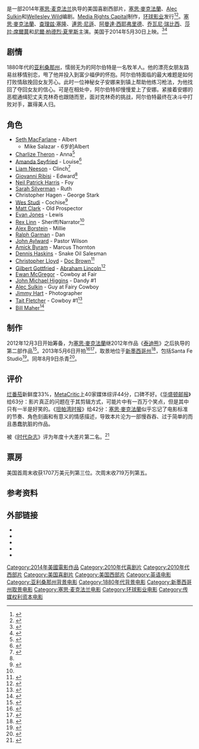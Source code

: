 {{noteTA
|T=zh-hans:西部的一百万种死法;zh-hk:奪命西;zh-tw:百萬種硬的方式;
|G1=Show
|G2=Movie
|1=zh-hans:西部的一百万种死法;zh-hk:奪命西;zh-tw:百萬種硬的方式;
|2=zh-tw:尼爾·派屈克·哈里斯; zh-hk:尼爾·柏德烈·夏里斯; zh-cn:尼尔·帕特里克·哈里斯;
|3=zh-cn:阿曼達·西耶弗里德; zh-tw:亞曼達·塞佛瑞;zh-hk:雅曼達·施菲;
}}
{{Infobox film
| name           = 奪命西
| original_name  = ''{{lang|en|A Million Ways to Die in the West}}''
| image          = A Million Ways to Die in the West poster.jpg
| border         = yes
| alt            = 
| caption        = 电影海报
| director       = [[塞思·麦克法兰|塞思·麦克法兰]]
| producer       = {{Plain list |
*塞思·麦克法兰
*[[Scott_Stuber|Scott Stuber]]
*Jason Clark
}}
| writer         = {{Plain list |
*Seth MacFarlane
*[[Alec_Sulkin|Alec Sulkin]]
*[[Wellesley_Wild|Wellesley Wild]]
}}
| starring       = {{Plain list |
*塞思·麦克法兰
*[[查理兹·塞隆|查理兹·塞隆]]
*[[阿曼達·西耶弗里德|阿曼達·西耶弗里德]]
*[[連恩·尼遜|連恩·尼遜]]
<!--- per poster --->
}}
| music          = [[Joel_McNeely|Joel McNeely]]
| cinematography = Michael Barrett
| editing        = Jeff Freeman
| studio         = {{Plain list |
*[[Media_Rights_Capital|Media Rights Capital]]
*[[Fuzzy_Door_Productions|Fuzzy Door Productions]]
*Bluegrass Films
}}
| distributor    = [[Universal_Studios|Universal Pictures]]
| released       = {{Film date|2014|05|30|美國|2014|06|05|香港和澳門|2014|06|06|臺灣}}
| runtime        = 116 分钟<!--Theatrical runtime: 115:59--><ref>{{cite web|title=''A MILLION WAYS TO DIE IN THE WEST'' (15)|url=http://bbfc.co.uk/releases/million-ways-die-west-film|work=[[Universal_Studios|Universal Studios]]|publisher=[[British_Board_of_Film_Classification|British Board of Film Classification]]|date=May 19, 2014|accessdate=May 20, 2014|archive-date=2014-05-27|archive-url=https://web.archive.org/web/20140527220323/http://bbfc.co.uk/releases/million-ways-die-west-film|dead-url=yes}}</ref>
| country        = {{美國電影產地}}
| language       = 英语
| budget         = $4000万美元
| gross          = $8720万美元
| tw_name        = 百萬種硬的方式
| cn_name        = 西部的一百万种死法
| hk_name        = 奪命西
}}
{{作品名稱|name=''A Million Ways to Die in the West''|hk=奪命西|tw=百萬種硬的方式|cn=西部的一百万种死法}}是一部2014年[[塞思·麦克法兰|塞思·麦克法兰]]执导的美国喜剧西部片，[[塞思·麥克法蘭|塞思·麥克法蘭]]、[[Alec_Sulkin|Alec Sulkin]]和[[Wellesley_Wild|Wellesley Wild]]编剧。[[Media_Rights_Capital|Media Rights Capital]]制作，[[环球影业|环球影业]]发行<ref>{{cite web|url=http://www.mrcstudios.com/film/14|accessdate=May 9, 2013|title=Media Rights Capital|archive-date=2016-03-13|archive-url=https://web.archive.org/web/20160313125350/http://mrcstudios.com/film/14|dead-url=no}}</ref><ref>{{cite web|last=Collura|first=Scott|title=Sarah Silverman for MacFarlane's A Million Ways to Die in the West|url=http://www.ign.com/articles/2013/03/18/sarah-silverman-joining-macfarlanes-a-million-ways-to-die-in-the-west|work=IGN|accessdate=May 9, 2013|archive-date=2016-03-22|archive-url=https://web.archive.org/web/20160322153418/http://www.ign.com/articles/2013/03/18/sarah-silverman-joining-macfarlanes-a-million-ways-to-die-in-the-west|dead-url=no}}</ref>。[[塞思·麥克法蘭|塞思·麥克法蘭]]、[[查理兹·塞隆|查理兹·塞隆]]、[[連恩·尼遜|連恩·尼遜]]、[[阿曼達·西耶弗里德|阿曼達·西耶弗里德]]、[[乔瓦尼·瑞比西|乔瓦尼·瑞比西]]、[[莎拉·席爾蔓|莎拉·席爾蔓]]和[[尼爾·柏德烈·夏里斯|尼爾·柏德烈·夏里斯]]主演。美国于2014年5月30日上映。<ref>{{cite web |last=Barrett |first=Annie |url=http://insidemovies.ew.com/2013/05/10/a-million-ways-to-die-in-the-west-release/ |title='A Million Ways to Die in the West' gets summer 2014 release date | Inside Movies | EW.com |publisher=Insidemovies.ew.com |date= |accessdate=May 11, 2013 |archive-date=2014-10-06 |archive-url=https://web.archive.org/web/20141006070556/http://insidemovies.ew.com/2013/05/10/a-million-ways-to-die-in-the-west-release/ |dead-url=no }}</ref><ref>{{cite news |newspaper=Vulture |url=http://www.vulture.com/2013/05/neil-patrick-harris-joins-macfarlanes-western.html |title=Neil Patrick Harris Joins Seth MacFarlane’s A Million Ways to Die in the West |first=Jesse David |last=Fox |date=May 11, 2013 |accessdate=2014-05-26 |archive-date=2013-11-10 |archive-url=https://web.archive.org/web/20131110114140/http://www.vulture.com/2013/05/neil-patrick-harris-joins-macfarlanes-western.html |dead-url=no }}</ref>

==剧情==
1880年代的[[亚利桑那州|亚利桑那州]]，懦弱无为的阿尔伯特是一名牧羊人。他的漂亮女朋友路易丝移情别恋，甩了他并投入到富少福伊的怀抱。阿尔伯特面临的最大难题是如何打败情敌挽回女友芳心。此时一位神秘女子安娜来到镇上帮助他练习枪法，为他找回了夺回女友的信心。可是在相处中，阿尔伯特却慢慢爱上了安娜。紧接着安娜的恶棍通缉犯丈夫克林奇也跟随而至，面对克林奇的挑战，阿尔伯特最终在决斗中打败对手，赢得美人归。

==角色==
{{Div col|2}}
* [[Seth_MacFarlane|Seth MacFarlane]] - Albert
** Mike Salazar - 6岁的Albert
* [[Charlize_Theron|Charlize Theron]] - Anna<ref>{{cite web |url=http://screenrant.com/a-million-ways-die-west-trailer-seth-macfarlane-charlize-theron/ |title=‘A Million Ways to Die in the West’ Trailer Has a Whole Lot of Death |last1=Shaw-Williams |first1=Hannah |date=February 3, 2014 |website=Screen Rant |accessdate=February 5, 2014 |archive-date=2019-02-09 |archive-url=https://web.archive.org/web/20190209211900/https://screenrant.com/a-million-ways-die-west-trailer-seth-macfarlane-charlize-theron/ |dead-url=no }}</ref>
* [[Amanda_Seyfried|Amanda Seyfried]] - Louise<ref name="hollywoodreporter1">{{cite web |url=http://www.hollywoodreporter.com/news/rex-linn-joins-seth-macfarlanes-560741 |title=Rex Linn Joins Seth MacFarlane's 'A Million Ways to Die in the West' |publisher=The Hollywood Reporter |date=May 30, 2013 |accessdate=August 10, 2013 |archive-date=2015-12-11 |archive-url=https://web.archive.org/web/20151211153211/http://www.hollywoodreporter.com/news/rex-linn-joins-seth-macfarlanes-560741 |dead-url=no }}</ref>
* [[Liam_Neeson|Liam Neeson]] - Clinch<ref name="screenrant1">{{cite web |url=http://screenrant.com/million-ways-to-die-in-the-west-liam-neeson-giovanni-ribisi/ |title=Liam Neeson & Giovanni Ribisi Join ‘A Million Ways to Die in the West’ |publisher=Screenrant.com |date= |accessdate=August 10, 2013 |archive-date=2016-03-03 |archive-url=https://web.archive.org/web/20160303180525/http://screenrant.com/million-ways-to-die-in-the-west-liam-neeson-giovanni-ribisi/ |dead-url=no }}</ref>
* [[Giovanni_Ribisi|Giovanni Ribisi]] - Edward<ref name="screenrant1"/>
* [[Neil_Patrick_Harris|Neil Patrick Harris]] - Foy
* [[Sarah_Silverman|Sarah Silverman]] - Ruth
* Christopher Hagen - George Stark
* [[Wes_Studi|Wes Studi]] - Cochise<ref>{{cite web |url=http://indiancountrytodaymedianetwork.com/2013/04/19/wes-studi-be-second-american-indian-inducted-hall-great-western-performers-148919 |title=Wes Studi to Be Second American Indian Inducted into 'Hall of Great Western Performers' - ICTMN.com |publisher=Indiancountrytodaymedianetwork.com |date=2013-04-19 |accessdate=2014-05-22 |archive-url=https://web.archive.org/web/20140302154518/http://indiancountrytodaymedianetwork.com/2013/04/19/wes-studi-be-second-american-indian-inducted-hall-great-western-performers-148919 |archive-date=2014-03-02 |dead-url=yes }}</ref>
* [[Matt_Clark_(actor)|Matt Clark]] - Old Prospector
* [[Evan_Jones_(actor)|Evan Jones]] - Lewis
* [[Rex_Linn|Rex Linn]] - Sheriff/Narrator<ref name="hollywoodreporter1"/>
* [[Alex_Borstein|Alex Borstein]] - Millie
* [[Ralph_Garman|Ralph Garman]] - Dan
* [[John_Aylward|John Aylward]] - Pastor Wilson
* [[Amick_Byram|Amick Byram]] - Marcus Thornton
* [[Dennis_Haskins|Dennis Haskins]] - Snake Oil Salesman
* [[Christopher_Lloyd|Christopher Lloyd]] - [[Emmett_Brown|Doc Brown]]<ref>{{cite web |last=Vejvoda |first=Jim |url=http://www.ign.com/articles/2014/03/25/universal-shows-off-fifty-shades-of-grey-lucy-a-million-ways-to-die-in-the-west-and-more-at-cinemacon |title=Universal Shows Off Fifty Shades of Grey, Lucy, A Million Ways to Die in the West and More at CinemaCon |publisher=IGN |date=2014-03-25 |accessdate=2014-05-22 |archive-date=2020-11-11 |archive-url=https://web.archive.org/web/20201111202947/https://www.ign.com/articles/2014/03/25/universal-shows-off-fifty-shades-of-grey-lucy-a-million-ways-to-die-in-the-west-and-more-at-cinemacon |dead-url=no }}</ref>
* [[Gilbert_Gottfried|Gilbert Gottfried]] - [[Abraham_Lincoln|Abraham Lincoln]]<ref name="autogenerated2">{{cite web |url=https://twitter.com/SethMacFarlane/status/436865422579601408 |title=Twitter / SethMacFarlane: Great day of filming with the hilarious Gilbert Gottfried @RealGilbert on #AMillionWays |publisher=Twitter.com |date=February 21, 2014 |accessdate=February 22, 2014 |archive-date=2021-03-08 |archive-url=https://web.archive.org/web/20210308115556/https://twitter.com/SethMacFarlane/status/436865422579601408 |dead-url=no }}</ref>
* [[Ewan_McGregor|Ewan McGregor]] - Cowboy at Fair
* [[John_Michael_Higgins|John Michael Higgins]] - Dandy #1
* [[Alec_Sulkin|Alec Sulkin]] - Guy at Fairy Cowboy
* [[Jimmy_Hart|Jimmy Hart]] - Photographer
* [[Tait_Fletcher|Tait Fletcher]] - Cowboy #1<ref name="MillionWaysProductionNotes">{{Cite web |url=http://media.amillionways.com/A_MILLION_WAYS_TO_DIE_IN_THE_WEST_Production_Information.pdf |title=A Million Ways to Die in the West Production Notes |access-date=2014-05-26 |archive-date=2014-05-24 |archive-url=https://web.archive.org/web/20140524081842/http://media.amillionways.com/A_MILLION_WAYS_TO_DIE_IN_THE_WEST_Production_Information.pdf |dead-url=yes }}</ref>
* [[Bill_Maher|Bill Maher]]<ref name="autogenerated1">{{cite web |url=https://twitter.com/SethMacFarlane/status/339724034445033473 |title=Twitter / SethMacFarlane: @billmaher brought the laughs |publisher=Twitter.com |date=May 29, 2013 |accessdate=January 30, 2014 |archive-date=2013-12-03 |archive-url=https://web.archive.org/web/20131203044656/https://twitter.com/SethMacFarlane/status/339724034445033473 |dead-url=no }}</ref>
{{Div col end}}

==制作==
2012年12月3日开始筹备，为[[塞思·麥克法蘭|塞思·麥克法蘭]]继2012年作品《[[泰迪熊_(电影)|泰迪熊]]》之后执导的第二部作品<ref>{{cite web |url=http://www.comingsoon.net/news/movienews.php?id=97676 |title=Seth MacFarlane Finds A Million Ways to Die in the West |publisher=ComingSoon.net |date=December 3, 2012 |accessdate=May 11, 2013 |archive-date=2013-10-12 |archive-url=https://web.archive.org/web/20131012163425/http://www.comingsoon.net/news/movienews.php?id=97676 |dead-url=no }}</ref>。2013年5月6日开拍<ref>{{cite web |url=http://www.studiosystemnews.com/on-the-set-for-51313-melissa-mccarthy-co-directing-tammy-for-new-line-cinema-low-down-ghosts-of-the-pacific/ |title=On The Set For 5/13/13: Melissa McCarthy Co-Directing ‘Tammy’ For New Line Cinema…’Low Down,’ Ghosts of the Pacific’ |publisher=Studiosystemnews.com |date= |accessdate=January 30, 2014 |deadurl=yes |archiveurl=https://web.archive.org/web/20140201225516/http://www.studiosystemnews.com/on-the-set-for-51313-melissa-mccarthy-co-directing-tammy-for-new-line-cinema-low-down-ghosts-of-the-pacific/ |archivedate=2014年2月1日 }}</ref><ref>{{cite web|title=The New Mexico Film Office Announces  "A MILLION WAYS TO DIE IN THE WEST" to film in New Mexico|url=http://www.nmfilm.com/uploads/PressRelease/b3d3607ac74e4ab79d3032138ece88d3/A_MILLION_WAYS_TO_DIE_IN_THE_WEST_5.pdf|accessdate=May 9, 2013|archive-url=https://www.webcitation.org/6HrCovUqR?url=http://www.nmfilm.com/uploads/PressRelease/b3d3607ac74e4ab79d3032138ece88d3/A_MILLION_WAYS_TO_DIE_IN_THE_WEST_5.pdf|archive-date=2013-07-04|dead-url=yes}}</ref>，取景地位于[[新墨西哥州|新墨西哥州]]<ref>{{cite web|last=MacFarlane|first=Seth|url=https://twitter.com/SethMacFarlane/status/326865846918078464|title=Twitter|accessdate=May 9, 2013|archive-date=2016-03-06|archive-url=https://web.archive.org/web/20160306082136/https://twitter.com/sethmacfarlane/status/326865846918078464|dead-url=no}}</ref>，包括Santa Fe Studio<ref>{{cite news|url=http://www.abqjournal.com/main/2013/05/12/entertainment/starstudded-nm-offers-tv-series-movies-new-incentives.html |newspaper=[[ABQjournal.com|ABQjournal]] |title=Star-studded N.M. offers TV series, movies new incentives |first=Adrian |last=Gomez |date=May 12, 2013 }}</ref>。同年8月9日杀青<ref>{{cite web |url=https://twitter.com/SethMacFarlane/status/366026074754269184 |title=Twitter / SethMacFarlane: Last day of filming on A Million |publisher=Twitter.com |date= |accessdate=August 10, 2013 |archive-date=2016-03-07 |archive-url=https://web.archive.org/web/20160307123131/https://twitter.com/sethmacfarlane/status/366026074754269184 |dead-url=no }}</ref>。

== 评价 ==
[[烂番茄|烂番茄]]新鲜度33%，[[MetaCritic|MetaCritic]]上40家媒体综评44分，口碑不好。《[[华盛顿邮报|华盛顿邮报]]》给63分：影片真正的问题在于其剪辑方式，可能片中有一百万个笑点，但是其中只有一半是好笑的。《[[坦帕湾时报|坦帕湾时报]]》给42分：[[塞思·麥克法蘭|塞思·麥克法蘭]]似乎忘记了电影标准的节奏、角色刻画和有意义的情感描述，导致本片沦为一部慢吞吞、过于简单的而且愚蠢肮脏的作品。

被《[[时代杂志|时代杂志]]》评为年度十大差片第二名。<ref >{{cite web |url=http://news.mtime.com/2014/12/04/1534808.html |language= |title=美国"时代"杂志年度十佳电影出炉 |publisher=时光网 |date=2014-12-04 |accessdate= |archive-url=https://web.archive.org/web/20141213023547/http://news.mtime.com/2014/12/04/1534808.html |archive-date=2014-12-13 |dead-url=yes }}</ref>

== 票房 ==
美国首周末收获1707万美元列第三位。次周末收719万列第五。

==参考资料==
{{Reflist|2}}

==外部链接==
* {{Official website|www.amillionways.com}}
* {{IMDb title|2557490|A Million Ways to Die in the West}}
* {{mojo title|millionwaystodie|A Million Ways to Die in the West}}
* {{Rotten-tomatoes|a_million_ways_to_die_in_the_west|A Million Ways to Die in the West}}
* {{Metacritic film|a-million-ways-to-die-in-the-west|A Million Ways to Die in the West}}

{{塞思·麥克法蘭}}
{{DEFAULTSORT:Million Ways To Die In The West, A}}
[[Category:2014年美國電影作品|Category:2014年美國電影作品]]
[[Category:2010年代喜剧片|Category:2010年代喜剧片]]
[[Category:2010年代西部片|Category:2010年代西部片]]
[[Category:美国喜剧片|Category:美国喜剧片]]
[[Category:美国西部片|Category:美国西部片]]
[[Category:英语电影|Category:英语电影]]
[[Category:亚利桑那州背景电影|Category:亚利桑那州背景电影]]
[[Category:1880年代背景电影|Category:1880年代背景电影]]
[[Category:新墨西哥州取景电影|Category:新墨西哥州取景电影]]
[[Category:塞思·麦克法兰电影|Category:塞思·麦克法兰电影]]
[[Category:环球影业电影|Category:环球影业电影]]
[[Category:传媒权利资本电影|Category:传媒权利资本电影]]
